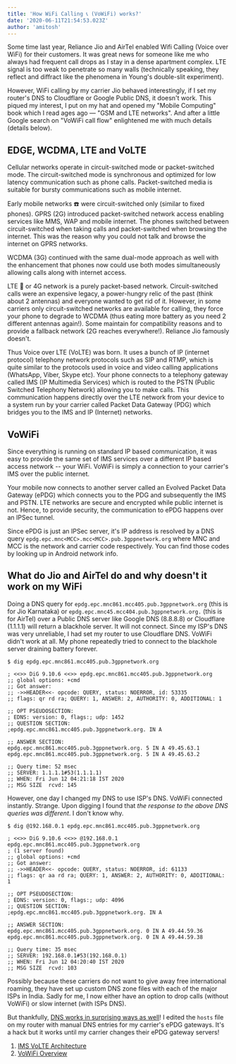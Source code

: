 ```yaml
---
title: 'How WiFi Calling 📞 (VoWiFi) works?'
date: '2020-06-11T21:54:53.023Z'
author: 'amitosh'
---
```

Some time last year, Reliance Jio and AirTel enabled Wifi Calling (Voice over
WiFi) for their customers. It was great news for someone like me who always had
frequent call drops as I stay in a dense apartment complex. LTE signal is too
weak to penetrate so many walls (technically speaking, they reflect and diffract
like the phenomena in Young's double-slit experiment).

However, WiFi calling by my carrier Jio behaved interestingly, if I set
my router's DNS to Cloudflare or Google Public DNS, it doesn't work. This piqued
my interest, I put on my hat and opened my "Mobile Computing" book which I read
ages ago &mdash; "GSM and LTE networks". And after a little Google search on "VoWiFi
call flow" enlightened me with much details (details below).

## EDGE, WCDMA, LTE and VoLTE

Cellular networks operate in circuit-switched mode or packet-switched mode.
The circuit-switched mode is synchronous and optimized for low latency communication
such as phone calls. Packet-switched media is suitable for bursty communications
such as mobile internet.

Early mobile networks ☎️ were circuit-switched only (similar to fixed phones). GPRS
(2G) introduced packet-switched network access enabling services like MMS, WAP
and mobile internet. The phones switched between circuit-switched when taking
calls and packet-switched when browsing the internet. This was the reason why you
could not talk and browse the internet on GPRS networks.

WCDMA (3G) continued with the same dual-mode approach as well with the
enhancement that phones now could use both modes simultaneously allowing calls
along with internet access.

LTE 📱 or 4G network is a purely packet-based network. Circuit-switched calls were
an expensive legacy, a power-hungry relic of the past (think about 2 antennas) and
everyone wanted to get rid of it. However, in some carriers only
circuit-switched networks are available for calling, they force your phone to
degrade to WCDMA (thus eating more battery as you need 2 different antennas
again!). Some maintain for compatibility reasons and to provide a fallback
network (2G reaches everywhere!). Reliance Jio famously doesn't.

Thus Voice over LTE (VoLTE) was born. It uses a bunch of IP (internet protocol)
telephony network protocols such as SIP and RTMP, which is quite similar to the
protocols used in voice and video calling applications (WhatsApp, Viber, Skype
etc). Your phone connects to a telephony gateway called IMS (IP Multimedia
Services) which is routed to the PSTN (Public Switched Telephony Network)
allowing you to make calls. This communication happens directly over the LTE network
from your device to a system run by your carrier called Packet Data Gateway (PDG)
which bridges you to the IMS and IP (Internet) networks.

## VoWiFi

Since everything is running on standard IP based communication, it was easy to
provide the same set of IMS services over a different IP based access network --
your WiFi. VoWiFi is simply a connection to your carrier's IMS over the public
internet.

Your mobile now connects to another server called an Evolved Packet Data Gateway
(ePDG) which connects you to the PDG and subsequently the IMS and PSTN. LTE
networks are secure and encrypted while public internet is not. Hence, to
provide security, the communication to ePDG happens over an IPSec tunnel.

Since ePDG is just an IPSec server, it's IP address is resolved by a DNS query
`epdg.epc.mnc<MCC>.mcc<MCC>.pub.3gppnetwork.org` where MNC and MCC is the network
and carrier code respectively. You can find those codes by looking up in Android
network info.

## What do Jio and AirTel do and why doesn't it work on my WiFi

Doing a DNS query for `epdg.epc.mnc861.mcc405.pub.3gppnetwork.org` (this is for
Jio Karnataka) or `epdg.epc.mnc45.mcc404.pub.3gppnetwork.org.` (this is for
AirTel) over a Public DNS server like Google DNS (8.8.8.8) or Cloudflare
(1.1.1.1) will return a blackhole server. It will not connect. Since my ISP's
DNS was very unreliable, I had set my router to use Cloudflare DNS. VoWiFi didn't
work at all. My phone repeatedly tried to connect to the blackhole server
draining battery forever.

```
$ dig epdg.epc.mnc861.mcc405.pub.3gppnetwork.org

; <<>> DiG 9.10.6 <<>> epdg.epc.mnc861.mcc405.pub.3gppnetwork.org
;; global options: +cmd
;; Got answer:
;; ->>HEADER<<- opcode: QUERY, status: NOERROR, id: 53335
;; flags: qr rd ra; QUERY: 1, ANSWER: 2, AUTHORITY: 0, ADDITIONAL: 1

;; OPT PSEUDOSECTION:
; EDNS: version: 0, flags:; udp: 1452
;; QUESTION SECTION:
;epdg.epc.mnc861.mcc405.pub.3gppnetwork.org. IN A

;; ANSWER SECTION:
epdg.epc.mnc861.mcc405.pub.3gppnetwork.org. 5 IN A 49.45.63.1
epdg.epc.mnc861.mcc405.pub.3gppnetwork.org. 5 IN A 49.45.63.2

;; Query time: 52 msec
;; SERVER: 1.1.1.1#53(1.1.1.1)
;; WHEN: Fri Jun 12 04:21:18 IST 2020
;; MSG SIZE  rcvd: 145
```

However, one day I changed my DNS to use ISP's DNS. VoWiFi connected instantly.
Strange. Upon digging I found that _the response to the above DNS queries was
different_. I don't know why.

```
$ dig @192.168.0.1 epdg.epc.mnc861.mcc405.pub.3gppnetwork.org

; <<>> DiG 9.10.6 <<>> @192.168.0.1 epdg.epc.mnc861.mcc405.pub.3gppnetwork.org
; (1 server found)
;; global options: +cmd
;; Got answer:
;; ->>HEADER<<- opcode: QUERY, status: NOERROR, id: 61133
;; flags: qr aa rd ra; QUERY: 1, ANSWER: 2, AUTHORITY: 0, ADDITIONAL: 1

;; OPT PSEUDOSECTION:
; EDNS: version: 0, flags:; udp: 4096
;; QUESTION SECTION:
;epdg.epc.mnc861.mcc405.pub.3gppnetwork.org. IN A

;; ANSWER SECTION:
epdg.epc.mnc861.mcc405.pub.3gppnetwork.org. 0 IN A 49.44.59.36
epdg.epc.mnc861.mcc405.pub.3gppnetwork.org. 0 IN A 49.44.59.38

;; Query time: 35 msec
;; SERVER: 192.168.0.1#53(192.168.0.1)
;; WHEN: Fri Jun 12 04:20:40 IST 2020
;; MSG SIZE  rcvd: 103
```

Possibly because these carriers do not want to give away free international
roaming, they have set up custom DNS zone files with each of the major ISPs in
India. Sadly for me, I now either have an option to drop calls (without VoWiFi)
or slow internet (with ISPs DNS).

But thankfully, [DNS works in surprising ways as well](/posts/nancy/dns_resolution/)!
I edited the `hosts` file on my router with manual DNS entries for my carrier's ePDG gateways.
It's a hack but it works until my carrier changes their ePDG gateway servers!


1. [IMS VoLTE Architecture](http://www.3glteinfo.com/ims-volte-architecture/)
2. [VoWiFi Overview](https://realtimecommunication.wordpress.com/2016/02/11/vowifi-overview/)
